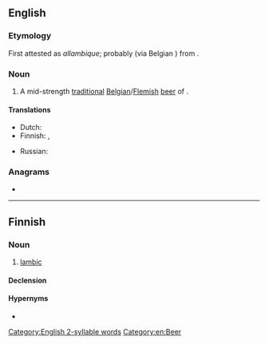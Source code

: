 ==English==
{{wikipedia}}

===Etymology===
First attested as ''allambique''; probably (via Belgian {{etyl|nl|en}}) from {{der|en|fr|alambic||[[alembic]]}}.

===Noun===
{{en-noun}}

# A mid-strength [[traditional]] [[Belgian]]/[[Flemish]] [[beer]] of {{w|spontaneous fermentation}}.

====Translations====
{{trans-top|traditional Belgian beer}}
* Dutch: {{t+|nl|lambiek|m}}
* Finnish: {{t|fi|lambic}}, {{t|fi|lambic-[[olut]]}}
{{trans-mid}}
* Russian: {{t+|ru|ламби́к|m}}
{{trans-bottom}}

===Anagrams===
* {{anagrams|en|a=abcilm|cimbal}}

[[Category:English 2-syllable words]]
[[Category:en:Beer]]

----

==Finnish==

===Noun===
{{fi-noun}}

# [[#English|lambic]] {{gloss|Belgian beer}}

====Declension====
{{fi-decl-risti|lambic|||a|i=0}}

====Hypernyms====
* {{l|fi|spontaanikäymisolut}}